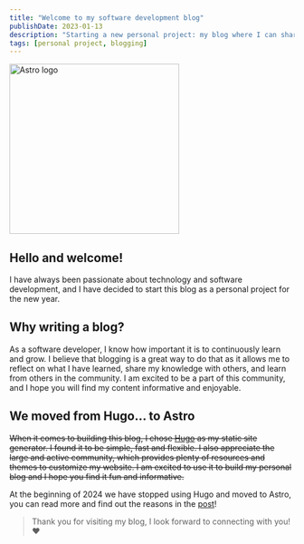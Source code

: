 ```yaml
---
title: "Welcome to my software development blog"
publishDate: 2023-01-13
description: "Starting a new personal project: my blog where I can share ideas, guides, tutorials and more"
tags: [personal project, blogging]
---
```



<div className="flex justify-center">
	<Image src={picture_logo} alt="Astro logo" width="300px" />
</div>

## Hello and welcome!

I have always been passionate about technology and software development, and I have decided to start this blog as a personal project for the new year.

## Why writing a blog?

As a software developer, I know how important it is to continuously learn and grow. I believe that blogging is a great way to do that as it allows me to reflect on what I have learned, share my knowledge with others, and learn from others in the community. I am excited to be a part of this community, and I hope you will find my content informative and enjoyable.

## We moved from Hugo... to Astro

~~When it comes to building this blog, I chose [Hugo](https://gohugo.io/) as my static site generator. I found it to be simple, fast and flexible. I also appreciate the large and active community, which provides plenty of resources and themes to customize my website. I am excited to use it to build my personal blog and I hope you find it fun and informative.~~

At the beginning of 2024 we have stopped using Hugo and moved to Astro, you can read more and find out the reasons in the [post](https://gohugo.io/)!

> Thank you for visiting my blog, I look forward to connecting with you! ❤️